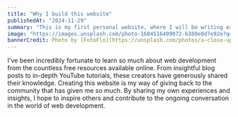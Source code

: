 ```yaml
---
title: "Why I build this website"
publishedAt: "2024-11-29"
summary: "This is my first personal website, where I will be writing extensively about web development."
image: "https://images.unsplash.com/photo-1684516409072-b380e0d7e92e?q=80&w=2076&auto=format&fit=crop&ixlib=rb-4.0.3&ixid=M3wxMjA3fDB8MHxwaG90by1wYWdlfHx8fGVufDB8fHx8fA%3D%3D"
bannerCredit: Photo by [FotoFlo](https://unsplash.com/photos/a-close-up-of-a-crab-on-a-rock-jyPgr9rN3CU)
---
```


I've been incredibly fortunate to learn so much about web development from the countless free resources available online. From insightful blog posts to in-depth YouTube tutorials, these creators have generously shared their knowledge. Creating this website is my way of giving back to the community that has given me so much. By sharing my own experiences and insights, I hope to inspire others and contribute to the ongoing conversation in the world of web development.
